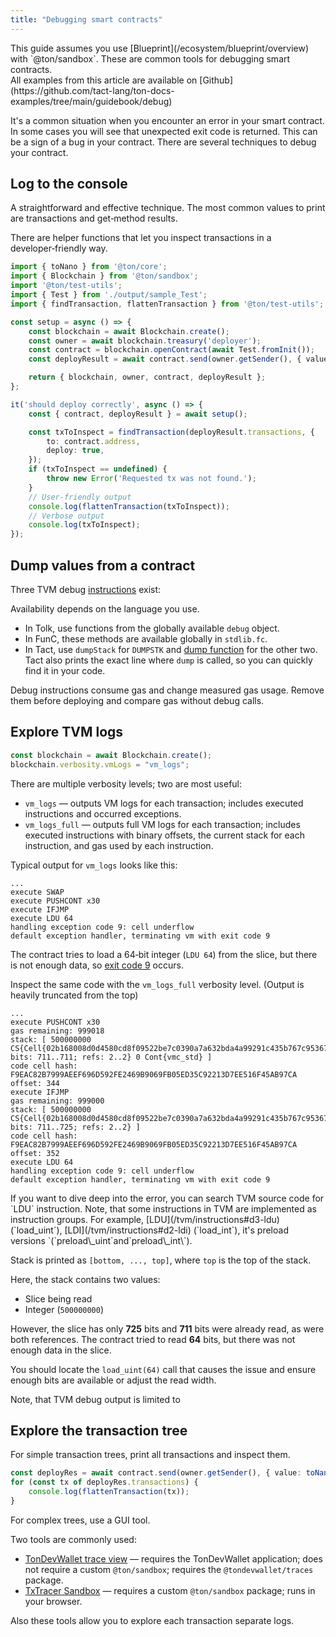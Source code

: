 ```yaml
---
title: "Debugging smart contracts"
---
```



<Aside>
  This guide assumes you use [Blueprint](/ecosystem/blueprint/overview) with `@ton/sandbox`. These are common tools for debugging smart contracts.
</Aside>

<Aside>
  All examples from this article are available on [Github](https://github.com/tact-lang/ton-docs-examples/tree/main/guidebook/debug)
</Aside>

It's a common situation when you encounter an error in your smart contract. In some cases you will see that unexpected exit code is returned. This can be a sign of a bug in your contract. There are several techniques to debug your contract.

## Log to the console

A straightforward and effective technique. The most common values to print are transactions and get‑method results.

There are helper functions that let you inspect transactions in a developer‑friendly way.

```ts TypeScript
import { toNano } from '@ton/core';
import { Blockchain } from '@ton/sandbox';
import '@ton/test-utils';
import { Test } from './output/sample_Test';
import { findTransaction, flattenTransaction } from '@ton/test-utils';

const setup = async () => {
    const blockchain = await Blockchain.create();
    const owner = await blockchain.treasury('deployer');
    const contract = blockchain.openContract(await Test.fromInit());
    const deployResult = await contract.send(owner.getSender(), { value: toNano(0.5), bounce: true }, null);

    return { blockchain, owner, contract, deployResult };
};

it('should deploy correctly', async () => {
    const { contract, deployResult } = await setup();

    const txToInspect = findTransaction(deployResult.transactions, {
        to: contract.address,
        deploy: true,
    });
    if (txToInspect == undefined) {
        throw new Error('Requested tx was not found.');
    }
    // User-friendly output
    console.log(flattenTransaction(txToInspect));
    // Verbose output
    console.log(txToInspect);
});
```

## Dump values from a contract

Three TVM debug [instructions](\(/tvm/instructions#fe-debug\)) exist:

Availability depends on the language you use.

- In Tolk, use functions from the globally available `debug` object.
- In FunC, these methods are available globally in `stdlib.fc`.
- In Tact, use `dumpStack` for `DUMPSTK` and [dump function](https://docs.tact-lang.org/ref/core-debug/#dump) for the other two. Tact also prints the exact line where `dump` is called, so you can quickly find it in your code.

<Aside
  type="caution"
>
  Debug instructions consume gas and change measured gas usage. Remove them before deploying and compare gas without debug calls.
</Aside>

## Explore TVM logs

```ts TypeScript
const blockchain = await Blockchain.create();
blockchain.verbosity.vmLogs = "vm_logs";
```

There are multiple verbosity levels; two are most useful:

- `vm_logs` — outputs VM logs for each transaction; includes executed instructions and occurred exceptions.
- `vm_logs_full` — outputs full VM logs for each transaction; includes executed instructions with binary offsets, the current stack for each instruction, and gas used by each instruction.

Typical output for `vm_logs` looks like this:

```text
...
execute SWAP
execute PUSHCONT x30
execute IFJMP
execute LDU 64
handling exception code 9: cell underflow
default exception handler, terminating vm with exit code 9
```

The contract tries to load a 64‑bit integer (`LDU 64`) from the slice, but there is not enough data, so [exit code 9](/tvm/exit-codes#9%3A-cell-underflow) occurs.

Inspect the same code with the `vm_logs_full` verbosity level. (Output is heavily truncated from the top)

```text
...
execute PUSHCONT x30
gas remaining: 999018
stack: [ 500000000 CS{Cell{02b168008d0d4580cd8f09522be7c0390a7a632bda4a99291c435b767c95367ebe78e9af0023d36bc5f97853f4c898f868f95b035ae8f555a321d0ffce8d9f6165e2252d7a9077359400060e9fc800000000003d0902d1b85b3919} bits: 711..711; refs: 2..2} 0 Cont{vmc_std} ]
code cell hash: F9EAC82B7999AEEF696D592FE2469B9069FB05ED35C92213D7EE516F45AB97CA offset: 344
execute IFJMP
gas remaining: 999000
stack: [ 500000000 CS{Cell{02b168008d0d4580cd8f09522be7c0390a7a632bda4a99291c435b767c95367ebe78e9af0023d36bc5f97853f4c898f868f95b035ae8f555a321d0ffce8d9f6165e2252d7a9077359400060e9fc800000000003d0902d1b85b3919} bits: 711..725; refs: 2..2} ]
code cell hash: F9EAC82B7999AEEF696D592FE2469B9069FB05ED35C92213D7EE516F45AB97CA offset: 352
execute LDU 64
handling exception code 9: cell underflow
default exception handler, terminating vm with exit code 9
```

<Aside type="tip">
  If you want to dive deep into the error, you can search TVM source code for `LDU` instruction. Note, that some instructions in TVM are implemented as instruction groups. For example, [LDU](/tvm/instructions#d3-ldu) (`load_uint`), [LDI](/tvm/instructions#d2-ldi) (`load_int`), it's preload versions `(`preload\_uint`and`preload\_int\`).
</Aside>

Stack is printed as `[bottom, ..., top]`, where `top` is the top of the stack.

Here, the stack contains two values:

- Slice being read
- Integer (`500000000`)

However, the slice has only **725** bits and **711** bits were already read, as were both references. The contract tried to read **64** bits, but there was not enough data in the slice.

You should locate the `load_uint(64)` call that causes the issue and ensure enough bits are available or adjust the read width.

<Aside
  type="warning"
>
  Note, that TVM debug output is limited to
</Aside>

## Explore the transaction tree

For simple transaction trees, print all transactions and inspect them.

```ts TypeScript
const deployRes = await contract.send(owner.getSender(), { value: toNano(0.5), bounce: true }, null);
for (const tx of deployRes.transactions) {
    console.log(flattenTransaction(tx));
}
```

For complex trees, use a GUI tool.

Two tools are commonly used:

- [TonDevWallet trace view](/ecosystem/wallet-apps/dev) — requires the TonDevWallet application; does not require a custom `@ton/sandbox`; requires the `@tondevwallet/traces` package.
- [TxTracer Sandbox](https://txtracer.ton.org/sandbox/) — requires a custom `@ton/sandbox` package; runs in your browser.

Also these tools allow you to explore each transaction separate logs.

